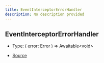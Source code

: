 ```yaml
---
title: EventInterceptorErrorHandler
description: No description provided
---
```


## EventInterceptorErrorHandler

- Type: (
  error: Error
) => Awaitable\<void>

- [Source](https://github.com/underctrl-io/commandkit/blob/f8cc07d11d2ae5ed7f529adff1649936223e27b2/packages/commandkit/src/components/common/EventInterceptor.ts#L30)